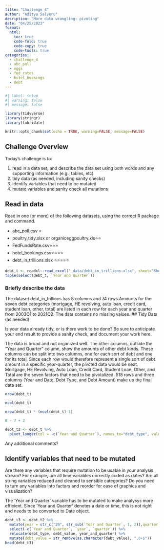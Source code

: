 ```yaml
---
title: "Challenge 4"
author: "Aditya Salveru"
desription: "More data wrangling: pivoting"
date: "04/25/2023"
format:
  html:
    toc: true
    code-fold: true
    code-copy: true
    code-tools: true
categories:
  - challenge_4
  - abc_poll
  - eggs
  - fed_rates
  - hotel_bookings
  - debt
---
```


```r
#| label: setup
#| warning: false
#| message: false

library(tidyverse)
library(stringr)
library(lubridate)

knitr::opts_chunk$set(echo = TRUE, warning=FALSE, message=FALSE)
```

## Challenge Overview

Today's challenge is to:

1)  read in a data set, and describe the data set using both words and any supporting information (e.g., tables, etc)
2)  tidy data (as needed, including sanity checks)
3)  identify variables that need to be mutated
4)  mutate variables and sanity check all mutations

## Read in data

Read in one (or more) of the following datasets, using the correct R package and command.

-   abc_poll.csv ⭐
-   poultry_tidy.xlsx or organiceggpoultry.xls⭐⭐
-   FedFundsRate.csv⭐⭐⭐
-   hotel_bookings.csv⭐⭐⭐⭐
-   debt_in_trillions.xlsx ⭐⭐⭐⭐⭐

```r
debt_t <- readxl::read_excel("_data/debt_in_trillions.xlsx", sheet="Sheet1")
table(select(debt_t, `Year and Quarter`))
```

### Briefly describe the data
The dataset debt_in_trillions has 8 columns and 74 rows.Amounts for the seven debt categories (mortgage, HE revolving, auto loan, credit card, student loan, other, total) are listed in each row for each year and quarter from 2003Q1 to 2021Q2. The data contains no missing values.
## Tidy Data (as needed)

Is your data already tidy, or is there work to be done? Be sure to anticipate your end result to provide a sanity check, and document your work here.

The data is broad and not organized well. The other columns, outside the "Year and Quarter" column, show the amounts of other debt kinds. These columns can be split into two columns, one for each sort of debt and one for its total. Since each row would therefore represent a single sort of debt amount in a specific year-quarter, the pivoted data would be neat. Mortgage, HE Revolving, Auto Loan, Credit Card, Student Loan, Other, and Total are the seven factors that need to be pivotalized. 518 rows and three columns (Year and Date, Debt Type, and Debt Amount) make up the final data set.

```r
nrow(debt_t)

ncol(debt_t)

nrow(debt_t) * (ncol(debt_t)-1)

8 - 7 + 2

debt_t2 <- debt_t %>%
  pivot_longer(col = -c(`Year and Quarter`), names_to="debt_type", values_to = "debt_value")

```

Any additional comments?

## Identify variables that need to be mutated

Are there any variables that require mutation to be usable in your analysis stream? For example, are all time variables correctly coded as dates? Are all string variables reduced and cleaned to sensible categories? Do you need to turn any variables into factors and reorder for ease of graphics and visualization?

The 'Year and Quarter' variable has to be mutated to make analysys more efficient. Since 'Year and Quarter' denotes a date or time, this is not right and needs to be converted to Date object.

```r
debt_t3 <- debt_t2 %>%
  mutate(year = str_c("20", str_sub(`Year and Quarter`, 1, 2)),quarter = str_sub(`Year and Quarter`, 5, 5), year_and_quarter = quarter(as_date(str_c(year, quarter), format="%Y%q"), with_year=TRUE)) %>% 
  select(-c(`Year and Quarter`, `year`, `quarter`)) %>%
  relocate(debt_type, debt_value, year_and_quarter) %>%
  mutate(debt_value = str_remove(as.character(debt_value), ".0+$"))
head(debt_t3)
```